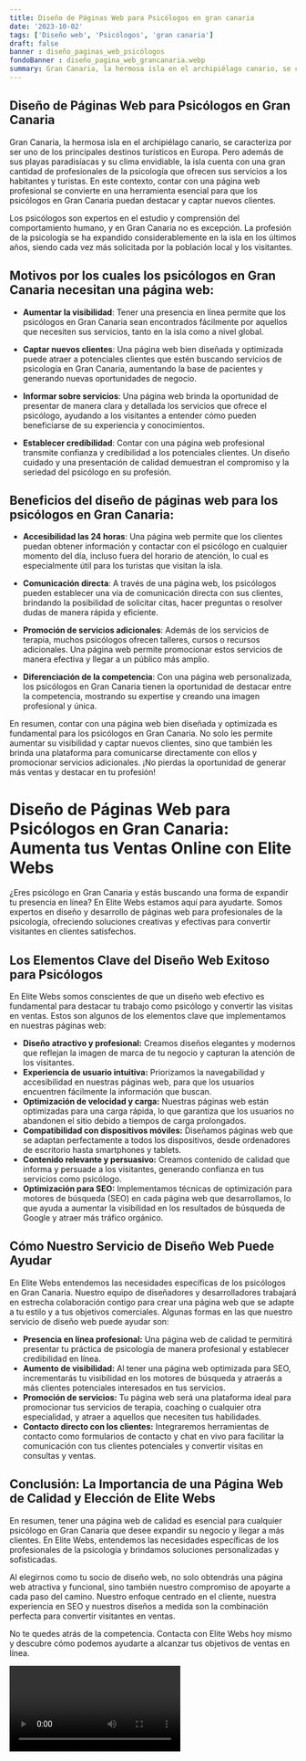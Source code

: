 ```yaml
---
title: Diseño de Páginas Web para Psicólogos en gran canaria
date: '2023-10-02'
tags: ['Diseño web', 'Psicólogos', 'gran canaria']
draft: false
banner : diseño_paginas_web_psicólogos
fondoBanner : diseño_pagina_web_grancanaria.webp
summary: Gran Canaria, la hermosa isla en el archipiélago canario, se caracteriza por ser uno de los principales destinos turísticos en Europa. Pero además de sus playas paradisíacas y su clima envidiable, la isla cuenta con una gran cantidad de profesionales de la psicología que ofrecen sus servicios a los habitantes y turistas. En este contexto, contar con una página web profesional se convierte en una herramienta esencial para que los psicólogos en Gran Canaria puedan destacar y captar nuevos clientes.
---
```


## Diseño de Páginas Web para Psicólogos en Gran Canaria

Gran Canaria, la hermosa isla en el archipiélago canario, se caracteriza por ser uno de los principales destinos turísticos en Europa. Pero además de sus playas paradisíacas y su clima envidiable, la isla cuenta con una gran cantidad de profesionales de la psicología que ofrecen sus servicios a los habitantes y turistas. En este contexto, contar con una página web profesional se convierte en una herramienta esencial para que los psicólogos en Gran Canaria puedan destacar y captar nuevos clientes.

Los psicólogos son expertos en el estudio y comprensión del comportamiento humano, y en Gran Canaria no es excepción. La profesión de la psicología se ha expandido considerablemente en la isla en los últimos años, siendo cada vez más solicitada por la población local y los visitantes.

## Motivos por los cuales los psicólogos en Gran Canaria necesitan una página web:

- **Aumentar la visibilidad**: Tener una presencia en línea permite que los psicólogos en Gran Canaria sean encontrados fácilmente por aquellos que necesiten sus servicios, tanto en la isla como a nivel global.

- **Captar nuevos clientes**: Una página web bien diseñada y optimizada puede atraer a potenciales clientes que estén buscando servicios de psicología en Gran Canaria, aumentando la base de pacientes y generando nuevas oportunidades de negocio.

- **Informar sobre servicios**: Una página web brinda la oportunidad de presentar de manera clara y detallada los servicios que ofrece el psicólogo, ayudando a los visitantes a entender cómo pueden beneficiarse de su experiencia y conocimientos.

- **Establecer credibilidad**: Contar con una página web profesional transmite confianza y credibilidad a los potenciales clientes. Un diseño cuidado y una presentación de calidad demuestran el compromiso y la seriedad del psicólogo en su profesión.

## Beneficios del diseño de páginas web para los psicólogos en Gran Canaria:

- **Accesibilidad las 24 horas**: Una página web permite que los clientes puedan obtener información y contactar con el psicólogo en cualquier momento del día, incluso fuera del horario de atención, lo cual es especialmente útil para los turistas que visitan la isla.

- **Comunicación directa**: A través de una página web, los psicólogos pueden establecer una vía de comunicación directa con sus clientes, brindando la posibilidad de solicitar citas, hacer preguntas o resolver dudas de manera rápida y eficiente.

- **Promoción de servicios adicionales**: Además de los servicios de terapia, muchos psicólogos ofrecen talleres, cursos o recursos adicionales. Una página web permite promocionar estos servicios de manera efectiva y llegar a un público más amplio.

- **Diferenciación de la competencia**: Con una página web personalizada, los psicólogos en Gran Canaria tienen la oportunidad de destacar entre la competencia, mostrando su expertise y creando una imagen profesional y única.

En resumen, contar con una página web bien diseñada y optimizada es fundamental para los psicólogos en Gran Canaria. No solo les permite aumentar su visibilidad y captar nuevos clientes, sino que también les brinda una plataforma para comunicarse directamente con ellos y promocionar servicios adicionales. ¡No pierdas la oportunidad de generar más ventas y destacar en tu profesión!

<GifSeo />

<Cta />

# Diseño de Páginas Web para Psicólogos en Gran Canaria: Aumenta tus Ventas Online con Elite Webs

¿Eres psicólogo en Gran Canaria y estás buscando una forma de expandir tu presencia en línea? En Elite Webs estamos aquí para ayudarte. Somos expertos en diseño y desarrollo de páginas web para profesionales de la psicología, ofreciendo soluciones creativas y efectivas para convertir visitantes en clientes satisfechos.

## Los Elementos Clave del Diseño Web Exitoso para Psicólogos

En Elite Webs somos conscientes de que un diseño web efectivo es fundamental para destacar tu trabajo como psicólogo y convertir las visitas en ventas. Estos son algunos de los elementos clave que implementamos en nuestras páginas web:

- **Diseño atractivo y profesional:** Creamos diseños elegantes y modernos que reflejan la imagen de marca de tu negocio y capturan la atención de los visitantes.
- **Experiencia de usuario intuitiva:** Priorizamos la navegabilidad y accesibilidad en nuestras páginas web, para que los usuarios encuentren fácilmente la información que buscan.
- **Optimización de velocidad y carga:** Nuestras páginas web están optimizadas para una carga rápida, lo que garantiza que los usuarios no abandonen el sitio debido a tiempos de carga prolongados.
- **Compatibilidad con dispositivos móviles:** Diseñamos páginas web que se adaptan perfectamente a todos los dispositivos, desde ordenadores de escritorio hasta smartphones y tablets.
- **Contenido relevante y persuasivo:** Creamos contenido de calidad que informa y persuade a los visitantes, generando confianza en tus servicios como psicólogo.
- **Optimización para SEO:** Implementamos técnicas de optimización para motores de búsqueda (SEO) en cada página web que desarrollamos, lo que ayuda a aumentar la visibilidad en los resultados de búsqueda de Google y atraer más tráfico orgánico.

## Cómo Nuestro Servicio de Diseño Web Puede Ayudar

En Elite Webs entendemos las necesidades específicas de los psicólogos en Gran Canaria. Nuestro equipo de diseñadores y desarrolladores trabajará en estrecha colaboración contigo para crear una página web que se adapte a tu estilo y a tus objetivos comerciales. Algunas formas en las que nuestro servicio de diseño web puede ayudar son:

- **Presencia en línea profesional:** Una página web de calidad te permitirá presentar tu práctica de psicología de manera profesional y establecer credibilidad en línea.
- **Aumento de visibilidad:** Al tener una página web optimizada para SEO, incrementarás tu visibilidad en los motores de búsqueda y atraerás a más clientes potenciales interesados ​​en tus servicios.
- **Promoción de servicios:** Tu página web será una plataforma ideal para promocionar tus servicios de terapia, coaching o cualquier otra especialidad, y atraer a aquellos que necesiten tus habilidades.
- **Contacto directo con los clientes:** Integraremos herramientas de contacto como formularios de contacto y chat en vivo para facilitar la comunicación con tus clientes potenciales y convertir visitas en consultas y ventas.

## Conclusión: La Importancia de una Página Web de Calidad y Elección de Elite Webs

En resumen, tener una página web de calidad es esencial para cualquier psicólogo en Gran Canaria que desee expandir su negocio y llegar a más clientes. En Elite Webs, entendemos las necesidades específicas de los profesionales de la psicología y brindamos soluciones personalizadas y sofisticadas.

Al elegirnos como tu socio de diseño web, no solo obtendrás una página web atractiva y funcional, sino también nuestro compromiso de apoyarte a cada paso del camino. Nuestro enfoque centrado en el cliente, nuestra experiencia en SEO y nuestros diseños a medida son la combinación perfecta para convertir visitantes en ventas.

No te quedes atrás de la competencia. Contacta con Elite Webs hoy mismo y descubre cómo podemos ayudarte a alcanzar tus objetivos de ventas en línea.

<Video />

<CtaBot job='Psicólogos' city='gran canaria'/>

<Gmaps query='gran canaria+españa+maps' />